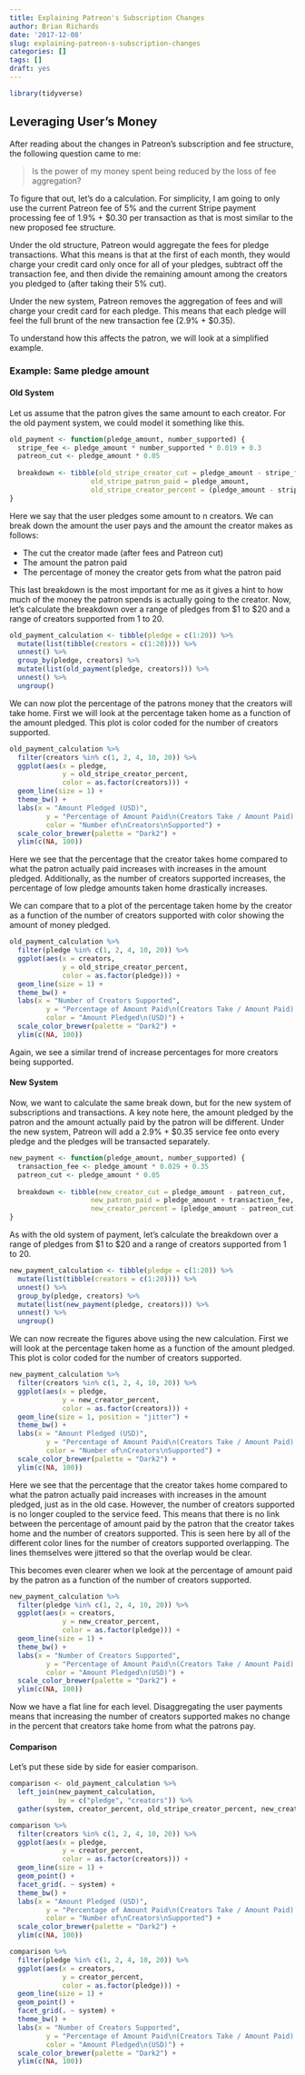 ```yaml
---
title: Explaining Patreon's Subscription Changes
author: Brian Richards
date: '2017-12-08'
slug: explaining-patreon-s-subscription-changes
categories: []
tags: []
draft: yes
---
```


```r
library(tidyverse)
```

## Leveraging User's Money

After reading about the changes in Patreon's subscription and fee structure, 
the following question came to me: 

> Is the power of my money spent being reduced by the loss of fee aggregation?

To figure that out, let's do a calculation. For simplicity, I am going to 
only use the current Patreon fee of 5% and the current Stripe payment processing 
fee of 1.9% + $0.30 per transaction as that is most similar to the new proposed 
fee structure.

Under the old structure, Patreon would aggregate the fees for pledge 
transactions. What this means is that at the first of each month, they would 
charge your credit card only once for all of your pledges, subtract off the 
transaction fee, and then divide the remaining amount among the creators you 
pledged to (after taking their 5% cut). 

Under the new system, Patreon removes the aggregation of fees and will charge 
your credit card for each pledge. This means that each pledge will feel the 
full brunt of the new transaction fee (2.9% + $0.35). 

To understand how this affects the patron, we will look at a simplified 
example.

### Example: Same pledge amount

#### Old System

Let us assume that the patron gives the same amount to each 
creator. For the old payment system, we could model it something like this. 

```r
old_payment <- function(pledge_amount, number_supported) {
  stripe_fee <- pledge_amount * number_supported * 0.019 + 0.3
  patreon_cut <- pledge_amount * 0.05
  
  breakdown <- tibble(old_stripe_creator_cut = pledge_amount - stripe_fee / number_supported - patreon_cut, 
                    old_stripe_patron_paid = pledge_amount, 
                    old_stripe_creator_percent = (pledge_amount - stripe_fee / number_supported - patreon_cut) / pledge_amount * 100)  
}
```

Here we say that the user pledges some amount to n creators. We can break down 
the amount the user pays and the amount the creator makes as follows: 

* The cut the creator made (after fees and Patreon cut) 
* The amount the patron paid 
* The percentage of money the creator gets from what the patron paid

This last breakdown is the most important for me as it gives a hint to how much 
of the money the patron spends is actually going to the creator. Now, let's 
calculate the breakdown over a range of pledges from \$1 to \$20 and a range 
of creators supported from 1 to 20.

```r
old_payment_calculation <- tibble(pledge = c(1:20)) %>% 
  mutate(list(tibble(creators = c(1:20)))) %>% 
  unnest() %>% 
  group_by(pledge, creators) %>% 
  mutate(list(old_payment(pledge, creators))) %>% 
  unnest() %>% 
  ungroup()
```

We can now plot the percentage of the patrons money that the creators will take 
home. First we will look at the percentage taken home as a function of the 
amount pledged. This plot is color coded for the number of creators supported.

```r
old_payment_calculation %>% 
  filter(creators %in% c(1, 2, 4, 10, 20)) %>% 
  ggplot(aes(x = pledge, 
             y = old_stripe_creator_percent, 
             color = as.factor(creators))) + 
  geom_line(size = 1) +
  theme_bw() + 
  labs(x = "Amount Pledged (USD)", 
         y = "Percentage of Amount Paid\n(Creators Take / Amount Paid) * 100", 
         color = "Number of\nCreators\nSupported") + 
  scale_color_brewer(palette = "Dark2") + 
  ylim(c(NA, 100))
```

Here we see that the percentage that the creator takes home compared to what 
the patron actually paid increases with increases in the amount pledged. 
Additionally, as the number of creators supported increases, the percentage 
of low pledge amounts taken home drastically increases. 

We can compare that to a plot of the percentage taken home by the creator as 
a function of the number of creators supported with color showing the 
amount of money pledged.

```r
old_payment_calculation %>% 
  filter(pledge %in% c(1, 2, 4, 10, 20)) %>% 
  ggplot(aes(x = creators, 
             y = old_stripe_creator_percent, 
             color = as.factor(pledge))) + 
  geom_line(size = 1) +
  theme_bw() + 
  labs(x = "Number of Creators Supported", 
         y = "Percentage of Amount Paid\n(Creators Take / Amount Paid) * 100", 
         color = "Amount Pledged\n(USD)") + 
  scale_color_brewer(palette = "Dark2") + 
  ylim(c(NA, 100))
```

Again, we see a similar trend of increase percentages for more creators being 
supported.

#### New System

Now, we want to calculate the same break down, but for the new system of 
subscriptions and transactions. A key note here, the amount pledged by the 
patron and the amount actually paid by the patron will be different. Under the 
new system, Patreon will add a 2.9% + $0.35 service fee onto every pledge and 
the pledges will be transacted separately.

```r
new_payment <- function(pledge_amount, number_supported) {
  transaction_fee <- pledge_amount * 0.029 + 0.35
  patreon_cut <- pledge_amount * 0.05
  
  breakdown <- tibble(new_creator_cut = pledge_amount - patreon_cut, 
                    new_patron_paid = pledge_amount + transaction_fee, 
                    new_creator_percent = (pledge_amount - patreon_cut) / new_patron_paid * 100)  
}
```

As with the old system of payment, let's calculate the breakdown over a range 
of pledges from \$1 to \$20 and a range of creators supported from 1 to 20.

```r
new_payment_calculation <- tibble(pledge = c(1:20)) %>% 
  mutate(list(tibble(creators = c(1:20)))) %>% 
  unnest() %>% 
  group_by(pledge, creators) %>% 
  mutate(list(new_payment(pledge, creators))) %>% 
  unnest() %>% 
  ungroup()
```

We can now recreate the figures above using the new calculation.
First we will look at the percentage taken home as a function of the 
amount pledged. This plot is color coded for the number of creators supported.

```r
new_payment_calculation %>% 
  filter(creators %in% c(1, 2, 4, 10, 20)) %>% 
  ggplot(aes(x = pledge, 
             y = new_creator_percent, 
             color = as.factor(creators))) + 
  geom_line(size = 1, position = "jitter") +
  theme_bw() + 
  labs(x = "Amount Pledged (USD)", 
         y = "Percentage of Amount Paid\n(Creators Take / Amount Paid) * 100", 
         color = "Number of\nCreators\nSupported") + 
  scale_color_brewer(palette = "Dark2") + 
  ylim(c(NA, 100))
```

Here we see that the percentage that the creator takes home compared to what 
the patron actually paid increases with increases in the amount pledged, just 
as in the old case. However, the number of creators supported is no longer 
coupled to the service feed. This means that there is no link between the 
percentage of amount paid by the patron that the creator takes home and the 
number of creators supported. This is seen here by all of the different color 
lines for the number of creators supported overlapping. The lines themselves 
were jittered so that the overlap would be clear.

This becomes even clearer when we look at the percentage of amount paid by the 
patron as a function of the number of creators supported.

```r
new_payment_calculation %>% 
  filter(pledge %in% c(1, 2, 4, 10, 20)) %>% 
  ggplot(aes(x = creators, 
             y = new_creator_percent, 
             color = as.factor(pledge))) + 
  geom_line(size = 1) +
  theme_bw() + 
  labs(x = "Number of Creators Supported", 
         y = "Percentage of Amount Paid\n(Creators Take / Amount Paid) * 100", 
         color = "Amount Pledged\n(USD)") + 
  scale_color_brewer(palette = "Dark2") + 
  ylim(c(NA, 100))
```

Now we have a flat line for each level. Disaggregating the user payments means 
that increasing the number of creators supported makes no change in the percent 
that creators take home from what the patrons pay.

#### Comparison

Let's put these side by side for easier comparison.

```r
comparison <- old_payment_calculation %>% 
  left_join(new_payment_calculation, 
            by = c("pledge", "creators")) %>% 
  gather(system, creator_percent, old_stripe_creator_percent, new_creator_percent)
```

```r
comparison %>% 
  filter(creators %in% c(1, 2, 4, 10, 20)) %>% 
  ggplot(aes(x = pledge, 
             y = creator_percent, 
             color = as.factor(creators))) + 
  geom_line(size = 1) +
  geom_point() +
  facet_grid(. ~ system) +
  theme_bw() + 
  labs(x = "Amount Pledged (USD)", 
         y = "Percentage of Amount Paid\n(Creators Take / Amount Paid) * 100", 
         color = "Number of\nCreators\nSupported") + 
  scale_color_brewer(palette = "Dark2") + 
  ylim(c(NA, 100))
```

```r
comparison %>% 
  filter(pledge %in% c(1, 2, 4, 10, 20)) %>% 
  ggplot(aes(x = creators, 
             y = creator_percent, 
             color = as.factor(pledge))) + 
  geom_line(size = 1) +
  geom_point() +
  facet_grid(. ~ system) +
  theme_bw() + 
  labs(x = "Number of Creators Supported", 
         y = "Percentage of Amount Paid\n(Creators Take / Amount Paid) * 100", 
         color = "Amount Pledged\n(USD)") +
  scale_color_brewer(palette = "Dark2") + 
  ylim(c(NA, 100))
```

